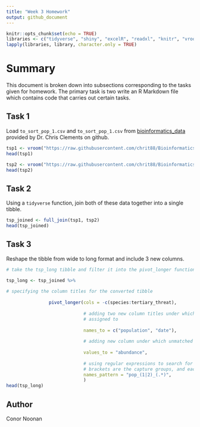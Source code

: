 ```yaml
---
title: "Week 3 Homework"
output: github_document
---
```


```r
knitr::opts_chunk$set(echo = TRUE)
libraries <- c("tidyverse", "shiny", "excelR", "readxl", "knitr", "vroom")
lapply(libraries, library, character.only = TRUE)
```

# Summary 

This document is broken down into subsections corresponding to the tasks given for homework. The primary task is two write an R Markdown file which contains code that carries out certain tasks.

## Task 1

Load `to_sort_pop_1.csv` and `to_sort_pop_1.csv` from [bioinformatics_data](https://github.com/chrit88/Bioinformatics_data/tree/master/Workshop%203) provided by Dr. Chris Clements on github.

```r

tsp1 <- vroom("https://raw.githubusercontent.com/chrit88/Bioinformatics_data/master/Workshop%203/to_sort_pop_1.csv")
head(tsp1)

tsp2 <- vroom("https://raw.githubusercontent.com/chrit88/Bioinformatics_data/master/Workshop%203/to_sort_pop_2.csv")
head(tsp2)

```

## Task 2

Using a `tidyverse` function, join both of these data together into a single tibble.

```r
tsp_joined <- full_join(tsp1, tsp2)
head(tsp_joined)

```

## Task 3

Reshape the tibble from wide to long format and include 3 new columns.

```r

# take the tsp_long tibble and filter it into the pivot_longer function to convert from wide to long format

tsp_long <- tsp_joined %>%
                
# specifying the column titles for the converted tibble
  
                pivot_longer(cols = -c(species:tertiary_threat),
                             
                             # adding two new column titles under which unmatched character strings and our pop number will be
                             # assigned to
                             
                             names_to = c("population", "date"),
                             
                             # adding new column under which unmatched values will be assigned to
                             
                             values_to = "abundance",
                             
                             # using regular expressions to search for population number and date in character strings. The 
                             # brackets are the capture groups, and each group is assigned to one of the new columns.
                             names_pattern = "pop_(1|2)_(.*)",
                             )
head(tsp_long)

```
## Author

Conor Noonan